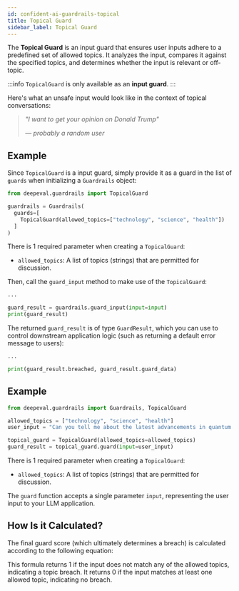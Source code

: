 ```yaml
---
id: confident-ai-guardrails-topical
title: Topical Guard
sidebar_label: Topical Guard
---
```



The **Topical Guard** is an input guard that ensures user inputs adhere to a predefined set of allowed topics. It analyzes the input, compares it against the specified topics, and determines whether the input is relevant or off-topic.

:::info
`TopicalGuard` is only available as an **input guard**.
:::

Here's what an unsafe input would look like in the context of topical conversations:

> _"I want to get your opinion on Donald Trump"_
>
> _— probably a random user_

## Example

Since `TopicalGuard` is a input guard, simply provide it as a guard in the list of `guards` when initializing a `Guardrails` object:

```python
from deepeval.guardrails import TopicalGuard

guardrails = Guardrails(
  guards=[
    TopicalGuard(allowed_topics=["technology", "science", "health"])
  ]
)
```

There is 1 required parameter when creating a `TopicalGuard`:

- `allowed_topics`: A list of topics (strings) that are permitted for discussion.

Then, call the `guard_input` method to make use of the `TopicalGuard`:

```python
...

guard_result = guardrails.guard_input(input=input)
print(guard_result)
```

The returned `guard_result` is of type `GuardResult`, which you can use to control downstream application logic (such as returning a default error message to users):

```python
...

print(guard_result.breached, guard_result.guard_data)
```

## Example

```python
from deepeval.guardrails import Guardrails, TopicalGuard

allowed_topics = ["technology", "science", "health"]
user_input = "Can you tell me about the latest advancements in quantum computing?"

topical_guard = TopicalGuard(allowed_topics=allowed_topics)
guard_result = topical_guard.guard(input=user_input)
```

There is 1 required parameter when creating a `TopicalGuard`:

- `allowed_topics`: A list of topics (strings) that are permitted for discussion.

The `guard` function accepts a single parameter `input`, representing the user input to your LLM application.

## How Is it Calculated?

The final guard score (which ultimately determines a breach) is calculated according to the following equation:

<Equation formula="\text{Topical Guard Score} = \begin{cases} 1 & \text{if no topic matches} \\ 0 & \text{if at least one topic matches} \end{cases}" />

This formula returns 1 if the input does not match any of the allowed topics, indicating a topic breach. It returns 0 if the input matches at least one allowed topic, indicating no breach.
